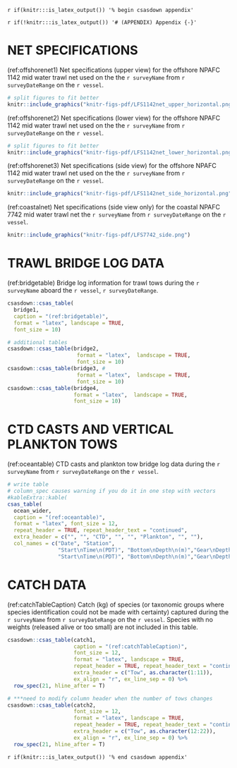 <!-- The following code should appear at the beginning of the first appendix.
(if you have one)
After that, all subsequent sections will be turned into appendices. -->
`r if(knitr:::is_latex_output()) '% begin csasdown appendix'`

`r if(!knitr:::is_latex_output()) '# (APPENDIX) Appendix {-}'`

\clearpage

# NET SPECIFICATIONS {#app:appNet}

(ref:offshorenet1) Net specifications (upper view) for the offshore NPAFC 1142 mid water trawl net used on the the `r surveyName` from `r surveyDateRange` on the `r vessel`.

```r

# split figures to fit better
knitr::include_graphics("knitr-figs-pdf/LFS1142net_upper_horizontal.png")

```
  
(ref:offshorenet2) Net specifications (lower view) for the offshore NPAFC 1142 mid water trawl net used on the the `r surveyName` from `r surveyDateRange` on the `r vessel`.

```r

# split figures to fit better
knitr::include_graphics("knitr-figs-pdf/LFS1142net_lower_horizontal.png")

```
  
(ref:offshorenet3) Net specifications (side view) for the offshore NPAFC 1142 mid water trawl net used on the the `r surveyName` from `r surveyDateRange` on the `r vessel`.

```r

knitr::include_graphics("knitr-figs-pdf/LFS1142net_side_horizontal.png")

```
  
(ref:coastalnet) Net specifications (side view only) for the coastal NPAFC 7742 mid water trawl net the `r surveyName` from `r surveyDateRange` on the `r vessel`.

```r

knitr::include_graphics("knitr-figs-pdf/LFS7742_side.png")

```

\newpage
\FloatBarrier  

# TRAWL BRIDGE LOG DATA {#app:appBridge} 

(ref:bridgetable) Bridge log information for trawl tows during the `r surveyName` aboard the `r vessel`, `r surveyDateRange`.

```r

csasdown::csas_table(
  bridge1,
  caption = "(ref:bridgetable)",
  format = "latex", landscape = TRUE,
  font_size = 10)

# additional tables
csasdown::csas_table(bridge2, 
                      format = "latex",  landscape = TRUE,  
                      font_size = 10) 
csasdown::csas_table(bridge3, #
                      format = "latex",  landscape = TRUE,  
                      font_size = 10) 
csasdown::csas_table(bridge4, 
                     format = "latex",  landscape = TRUE,  
                     font_size = 10) 

```

\newpage

# CTD CASTS AND VERTICAL PLANKTON TOWS {#app:appOcean}  
  
(ref:oceantable) CTD casts and plankton tow bridge log data during the `r surveyName` from `r surveyDateRange` on the `r vessel`.

```r

# write table
# column_spec causes warning if you do it in one step with vectors
#kableExtra::kable(
csas_table(
  ocean_wider,
  caption = "(ref:oceantable)",
  format = "latex", font_size = 12,
  repeat_header = TRUE, repeat_header_text = "continued",
  extra_header = c("", "", "CTD", "", "", "Plankton", "", ""),
  col_names = c("Date", "Station",
                "Start\nTime\n(PDT)", "Bottom\nDepth\n(m)","Gear\nDepth\n(m)",
                "Start\nTime\n(PDT)", "Bottom\nDepth\n(m)","Gear\nDepth\n(m)"))
```

\newpage

# CATCH DATA {#app:appCatch}  

(ref:catchTableCaption) Catch (kg) of species (or taxonomic groups where species identification could not be made with certainty) captured during the `r surveyName` from `r surveyDateRange` on the `r vessel`. Species with no weights (released alive or too small) are not included in this table.

```r

csasdown::csas_table(catch1,
                     caption = "(ref:catchTableCaption)",
                     font_size = 12,
                     format = "latex", landscape = TRUE,
                     repeat_header = TRUE, repeat_header_text = "continued",
                     extra_header = c("Tow", as.character(1:11)),
                     ex_align = "r", ex_line_sep = 0) %>%
  row_spec(21, hline_after = T)

# ***need to modify column header when the number of tows changes
csasdown::csas_table(catch2,
                     font_size = 12,
                     format = "latex", landscape = TRUE,
                     repeat_header = TRUE, repeat_header_text = "continued",
                     extra_header = c("Tow", as.character(12:22)),
                     ex_align = "r", ex_line_sep = 0) %>%
  row_spec(21, hline_after = T)

```
\clearpage

<!-- At the end of your appendices add: -->
`r if(knitr:::is_latex_output()) '% end csasdown appendix'`
  